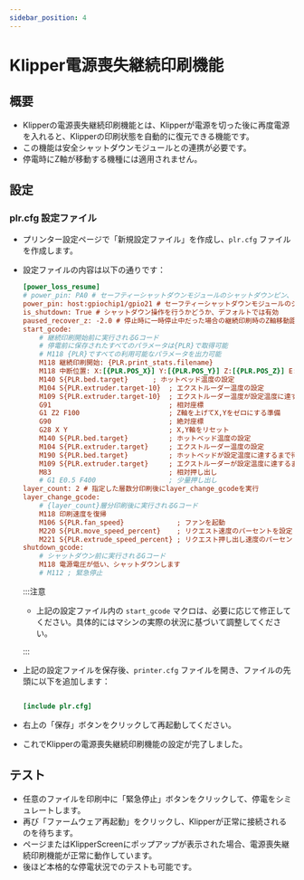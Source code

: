 ```yaml
---
sidebar_position: 4
---
```


# Klipper電源喪失継続印刷機能

## 概要

- Klipperの電源喪失継続印刷機能とは、Klipperが電源を切った後に再度電源を入れると、Klipperの印刷状態を自動的に復元できる機能です。
- この機能は安全シャットダウンモジュールとの連携が必要です。
- 停電時にZ軸が移動する機種には適用されません。

## 設定

### plr.cfg 設定ファイル

- プリンター設定ページで「新規設定ファイル」を作成し、`plr.cfg` ファイルを作成します。
- 設定ファイルの内容は以下の通りです：

    ```cfg
    [power_loss_resume]
    # power_pin: PA0 # セーフティーシャットダウンモジュールのシャットダウンピン、下位機器のPA0ピンに接続
    power_pin: host:gpiochip1/gpio21 # セーフティーシャットダウンモジュールのシャットダウンピン、上位機器のPA21ピンに接続
    is_shutdown: True # シャットダウン操作を行うかどうか、デフォルトでは有効
    paused_recover_z: -2.0 # 停止時に一時停止中だった場合の継続印刷時のZ軸移動距離、デフォルトでは移動しない
    start_gcode:
        # 継続印刷開始前に実行されるGコード
        # 停電前に保存されたすべてのパラメータは{PLR}で取得可能
        # M118 {PLR}ですべての利用可能なパラメータを出力可能
        M118 継続印刷開始: {PLR.print_stats.filename}
        M118 中断位置: X:[{PLR.POS_X}] Y:[{PLR.POS_Y}] Z:[{PLR.POS_Z}] E:[{PLR.POS_E}]
        M140 S{PLR.bed.target}      ; ホットベッド温度の設定
        M104 S{PLR.extruder.target-10}  ; エクストルーダー温度の設定
        M109 S{PLR.extruder.target-10}  ; エクストルーダー温度が設定温度に達するまで待ちます
        G91                             ; 相対座標
        G1 Z2 F100                      ; Z軸を上げてX,Yをゼロにする準備
        G90                             ; 絶対座標
        G28 X Y                         ; X,Y軸をリセット
        M140 S{PLR.bed.target}          ; ホットベッド温度の設定
        M104 S{PLR.extruder.target}     ; エクストルーダー温度の設定
        M190 S{PLR.bed.target}          ; ホットベッドが設定温度に達するまで待ちます
        M109 S{PLR.extruder.target}     ; エクストルーダーが設定温度に達するまで待ちます
        M83                             ; 相対押し出し
        # G1 E0.5 F400                  ; 少量押し出し
    layer_count: 2 # 指定した層数分印刷後にlayer_change_gcodeを実行
    layer_change_gcode:                
        # {layer_count}層分印刷後に実行されるGコード
        M118 印刷速度を復帰
        M106 S{PLR.fan_speed}             ; ファンを起動
        M220 S{PLR.move_speed_percent}    ; リクエスト速度のパーセントを設定
        M221 S{PLR.extrude_speed_percent} ; リクエスト押し出し速度のパーセントを設定
    shutdown_gcode:
        # シャットダウン前に実行されるGコード
        M118 電源電圧が低い、シャットダウンします
        # M112 ; 緊急停止

    ```

    :::注意

    - 上記の設定ファイル内の `start_gcode` マクロは、必要に応じて修正してください。具体的にはマシンの実際の状況に基づいて調整してください。

    :::

- 上記の設定ファイルを保存後、`printer.cfg` ファイルを開き、ファイルの先頭に以下を追加します：

    ```cfg

    [include plr.cfg]

    ```

- 右上の「保存」ボタンをクリックして再起動してください。
- これでKlipperの電源喪失継続印刷機能の設定が完了しました。

## テスト

- 任意のファイルを印刷中に「緊急停止」ボタンをクリックして、停電をシミュレートします。
- 再び「ファームウェア再起動」をクリックし、Klipperが正常に接続されるのを待ちます。
- ページまたはKlipperScreenにポップアップが表示された場合、電源喪失継続印刷機能が正常に動作しています。
- 後ほど本格的な停電状況でのテストも可能です。

